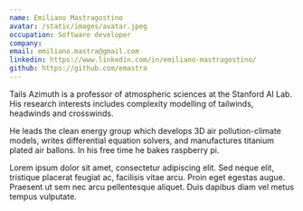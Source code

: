 ```yaml
---
name: Emiliano Mastragostino
avatar: /static/images/avatar.jpeg
occupation: Software developer
company:
email: emiliano.mastra@gmail.com
linkedin: https://www.linkedin.com/in/emiliano-mastragostino/
github: https://github.com/emastra
---
```


Tails Azimuth is a professor of atmospheric sciences at the Stanford AI Lab. His research interests includes complexity modelling of tailwinds, headwinds and crosswinds.

He leads the clean energy group which develops 3D air pollution-climate models, writes differential equation solvers, and manufactures titanium plated air ballons. In his free time he bakes raspberry pi.

Lorem ipsum dolor sit amet, consectetur adipiscing elit. Sed neque elit, tristique placerat feugiat ac, facilisis vitae arcu. Proin eget egestas augue. Praesent ut sem nec arcu pellentesque aliquet. Duis dapibus diam vel metus tempus vulputate.
